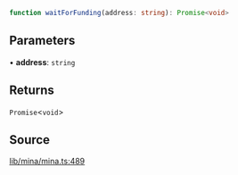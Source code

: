 ```ts
function waitForFunding(address: string): Promise<void>
```

## Parameters

• **address**: `string`

## Returns

`Promise`\<`void`\>

## Source

[lib/mina/mina.ts:489](https://github.com/o1-labs/o1js/blob/3b1b22555bd0099419efc0703dfdb8b2eb7c3e6f/src/lib/mina/mina.ts#L489)
